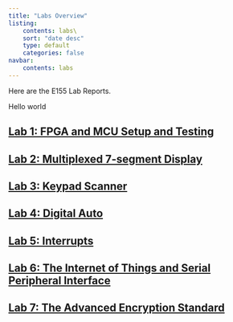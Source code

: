 ```yaml
---
title: "Labs Overview"
listing:
    contents: labs\
    sort: "date desc"
    type: default
    categories: false 
navbar:
    contents: labs
--- 
```



Here are the E155 Lab Reports.

Hello world

## [Lab 1: FPGA and MCU Setup and Testing](lab1\lab1.qmd)
## [Lab 2: Multiplexed 7-segment Display](lab2\lab2.qmd)
## [Lab 3: Keypad Scanner](lab3\lab3.qmd)
## [Lab 4: Digital Auto](lab4\lab4.qmd)
## [Lab 5: Interrupts](lab5\lab5.qmd)
## [Lab 6: The Internet of Things and Serial Peripheral Interface](lab6\lab6.qmd)
## [Lab 7: The Advanced Encryption Standard](lab7\lab7.qmd)
